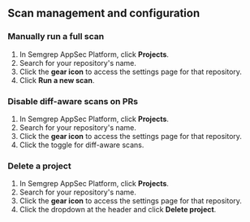 ## Scan management and configuration

### Manually run a full scan

1. In Semgrep AppSec Platform, click **<i class="fa-solid fa-folder-open"></i> Projects**.
1. Search for your repository's name.
1. Click the **<i class="fa-solid fa-gear"></i> gear icon** to access the settings page for that repository.
1. Click **Run a new scan**.

### Disable diff-aware scans on PRs

1. In Semgrep AppSec Platform, click **<i class="fa-solid fa-folder-open"></i> Projects**.
1. Search for your repository's name.
1. Click the **<i class="fa-solid fa-gear"></i> gear icon** to access the settings page for that repository.
1. Click the toggle for diff-aware scans.

### Delete a project

1. In Semgrep AppSec Platform, click **<i class="fa-solid fa-folder-open"></i> Projects**.
1. Search for your repository's name.
1. Click the **<i class="fa-solid fa-gear"></i> gear icon** to access the settings page for that repository.
1. Click the dropdown at the header and click **Delete project**.

